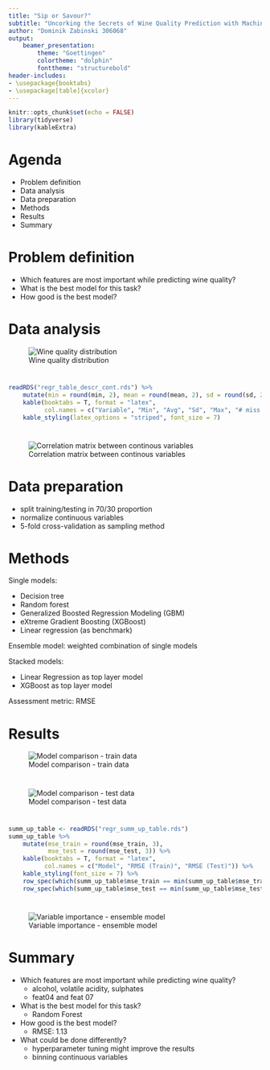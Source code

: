 ```yaml
---
title: "Sip or Savour?"
subtitle: "Uncorking the Secrets of Wine Quality Prediction with Machine Learning"
author: "Dominik Zabinski 306068"
output: 
    beamer_presentation:
        theme: "Goettingen"
        colortheme: "dolphin"
        fonttheme: "structurebold"
header-includes:
- \usepackage{booktabs}
- \usepackage[table]{xcolor}
---
```


```r
knitr::opts_chunk$set(echo = FALSE)
library(tidyverse)
library(kableExtra)
```

# Agenda

- Problem definition
- Data analysis
- Data preparation
- Methods
- Results
- Summary

# Problem definition

- Which features are most important while predicting wine quality?
- What is the best model for this task?
- How good is the best model?

# Data analysis

![Wine quality distribution](306068_regression_report_files/figure-html/y_distribution-1.png)

#

```r
readRDS("regr_table_descr_cont.rds") %>% 
    mutate(min = round(min, 2), mean = round(mean, 2), sd = round(sd, 2), max = round(max, 2)) %>% 
    kable(booktabs = T, format = "latex", 
          col.names = c("Variable", "Min", "Avg", "Sd", "Max", "# miss.", "# dist.")) %>%
    kable_styling(latex_options = "striped", font_size = 7)
```

# 

![Correlation matrix between continous variables](306068_regression_report_files/figure-html/corrplot-1.png)

# Data preparation

- split training/testing in 70/30 proportion
- normalize continuous variables
- 5-fold cross-validation as sampling method

# Methods

Single models:

- Decision tree
- Random forest
- Generalized Boosted Regression Modeling (GBM)
- eXtreme Gradient Boosting (XGBoost)
- Linear regression (as benchmark)

Ensemble model: weighted combination of single models

Stacked models:

- Linear Regression as top layer model
- XGBoost as top layer model

Assessment metric: RMSE

# Results

![Model comparison - train data](306068_regression_report_files/figure-html/compare_train-1.png)

#

![Model comparison - test data](306068_regression_report_files/figure-html/compare_test-1.png)

# 

```r
summ_up_table <- readRDS("regr_summ_up_table.rds")
summ_up_table %>% 
    mutate(mse_train = round(mse_train, 3),
           mse_test = round(mse_test, 3)) %>% 
    kable(booktabs = T, format = "latex", 
          col.names = c("Model", "RMSE (Train)", "RMSE (Test)")) %>%
    kable_styling(font_size = 7) %>%
    row_spec(which(summ_up_table$mse_train == min(summ_up_table$mse_train)), bold = T, color = "white", background = "green") %>% 
    row_spec(which(summ_up_table$mse_test == min(summ_up_table$mse_test)), underline = T)
```

#

![Variable importance - ensemble model](306068_regression_report_files/figure-html/var_imp_ensemble-1.png)

# Summary

- Which features are most important while predicting wine quality?
    - alcohol, volatile acidity, sulphates
    - feat04 and feat 07
- What is the best model for this task?
    - Random Forest
- How good is the best model?
    - RMSE: 1.13
- What could be done differently?
    - hyperparameter tuning might improve the results
    - binning continuous variables